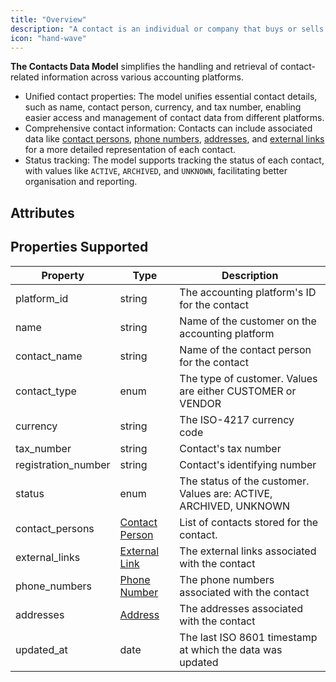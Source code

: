 ```yaml
---
title: "Overview"
description: "A contact is an individual or company that buys or sells goods or services from a business. Commonly referred  to a customer on a corresponding invoice or a vendor for a bill"
icon: "hand-wave"
---
```


**The Contacts Data Model** simplifies the handling and retrieval of contact-related information across various accounting platforms.

- Unified contact properties: The model unifies essential contact details, such as name, contact person, currency, and tax number, enabling easier access and management of contact data from different platforms.
- Comprehensive contact information: Contacts can include associated data like [contact persons](/docs/contact-person), [phone numbers](/docs/phone-number), [addresses](/docs/address), and [external links](/docs/external-link) for a more detailed representation of each contact.
- Status tracking: The model supports tracking the status of each contact, with values like `ACTIVE`, `ARCHIVED`, and `UNKNOWN`, facilitating better organisation and reporting.

## Attributes

<Snippet file="contact_snippet.mdx" />

## Properties Supported

| Property            | Type                                   | Description                                                       |
| ------------------- | -------------------------------------- | ----------------------------------------------------------------- |
| platform_id         | string                                 | The accounting platform's ID for the contact                      |
| name                | string                                 | Name of the customer on the accounting platform                   |
| contact_name        | string                                 | Name of the contact person for the contact                        |
| contact_type        | enum                                   | The type of customer. Values are either CUSTOMER or VENDOR        |
| currency            | string                                 | The ISO-4217 currency code                                        |
| tax_number          | string                                 | Contact's tax number                                              |
| registration_number | string                                 | Contact's identifying number                                      |
| status              | enum                                   | The status of the customer. Values are: ACTIVE, ARCHIVED, UNKNOWN |
| contact_persons     | [Contact Person](/docs/contact-person) | List of contacts stored for the contact.                          |
| external_links      | [External Link](/docs/external-link)   | The external links associated with the contact                    |
| phone_numbers       | [Phone Number](/docs/phone-number)     | The phone numbers associated with the contact                     |
| addresses           | [Address](/docs/address)               | The addresses associated with the contact                         |
| updated_at          | date                                   | The last ISO 8601 timestamp at which the data was updated         |
